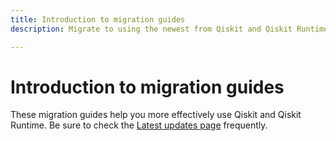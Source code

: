 ```yaml
---
title: Introduction to migration guides
description: Migrate to using the newest from Qiskit and Qiskit Runtime

---
```


# Introduction to migration guides

These migration guides help you more effectively use Qiskit and Qiskit Runtime. Be sure to check the [Latest updates page](/docs/guides/latest-updates) frequently.
